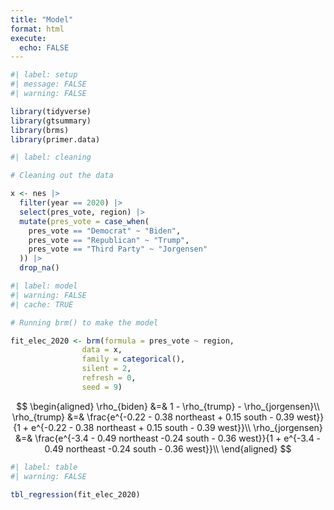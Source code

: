 ```yaml
---
title: "Model"
format: html
execute:
  echo: FALSE
---
```


```r
#| label: setup
#| message: FALSE
#| warning: FALSE

library(tidyverse)
library(gtsummary)
library(brms)
library(primer.data)
```

```r
#| label: cleaning

# Cleaning out the data

x <- nes |> 
  filter(year == 2020) |> 
  select(pres_vote, region) |> 
  mutate(pres_vote = case_when(
    pres_vote == "Democrat" ~ "Biden",
    pres_vote == "Republican" ~ "Trump",
    pres_vote == "Third Party" ~ "Jorgensen"
  )) |>
  drop_na()

```

```r
#| label: model
#| warning: FALSE
#| cache: TRUE

# Running brm() to make the model

fit_elec_2020 <- brm(formula = pres_vote ~ region,
                data = x,
                family = categorical(),
                silent = 2,
                refresh = 0,
                seed = 9)
```

$$
\begin{aligned}
\rho_{biden}  &=& 1 - \rho_{trump} - \rho_{jorgensen}\\ 
\rho_{trump} &=& \frac{e^{-0.22 - 0.38 northeast + 0.15 south - 0.39 west}}{1 + e^{-0.22 - 0.38 northeast + 0.15 south - 0.39 west}}\\
\rho_{jorgensen} &=& \frac{e^{-3.4 - 0.49 northeast -0.24 south - 0.36 west}}{1 + e^{-3.4 - 0.49 northeast -0.24 south - 0.36 west}}\\
\end{aligned}
$$




```r
#| label: table
#| warning: FALSE

tbl_regression(fit_elec_2020)
```

